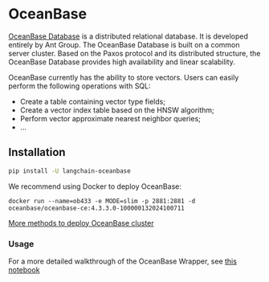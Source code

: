 # OceanBase

[OceanBase Database](https://github.com/oceanbase/oceanbase) is a distributed relational database.
It is developed entirely by Ant Group. The OceanBase Database is built on a common server cluster.
Based on the Paxos protocol and its distributed structure, the OceanBase Database provides high availability and linear scalability.

OceanBase currently has the ability to store vectors. Users can easily perform the following operations with SQL:

- Create a table containing vector type fields;
- Create a vector index table based on the HNSW algorithm;
- Perform vector approximate nearest neighbor queries;
- ...

## Installation

```bash
pip install -U langchain-oceanbase
```

We recommend using Docker to deploy OceanBase:

```shell
docker run --name=ob433 -e MODE=slim -p 2881:2881 -d oceanbase/oceanbase-ce:4.3.3.0-100000132024100711
```

[More methods to deploy OceanBase cluster](https://github.com/oceanbase/oceanbase-doc/blob/V4.3.1/en-US/400.deploy/500.deploy-oceanbase-database-community-edition/100.deployment-overview.md)

### Usage

For a more detailed walkthrough of the OceanBase Wrapper, see [this notebook](https://github.com/oceanbase/langchain-oceanbase/blob/main/docs/vectorstores.ipynb)

